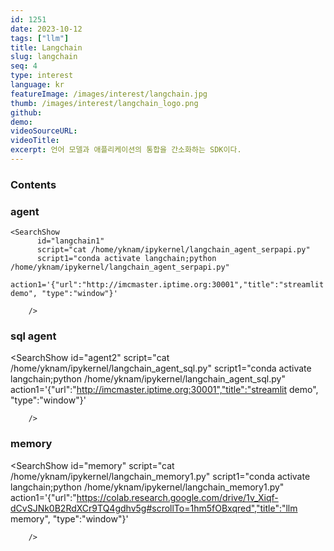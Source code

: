 ```yaml
---
id: 1251
date: 2023-10-12
tags: ["llm"]
title: Langchain
slug: langchain
seq: 4
type: interest
language: kr
featureImage: /images/interest/langchain.jpg
thumb: /images/interest/langchain_logo.png
github:
demo:
videoSourceURL:
videoTitle:
excerpt: 언어 모델과 애플리케이션의 통합을 간소화하는 SDK이다.
---
```


### Contents

### agent

    <SearchShow
          id="langchain1"
          script="cat /home/yknam/ipykernel/langchain_agent_serpapi.py"
          script1="conda activate langchain;python /home/yknam/ipykernel/langchain_agent_serpapi.py"
          action1='{"url":"http://imcmaster.iptime.org:30001","title":"streamlit demo", "type":"window"}'

        />

### sql agent

<SearchShow
          id="agent2"
          script="cat /home/yknam/ipykernel/langchain_agent_sql.py"
          script1="conda activate langchain;python /home/yknam/ipykernel/langchain_agent_sql.py"
          action1='{"url":"http://imcmaster.iptime.org:30001","title":"streamlit demo", "type":"window"}'

        />

### memory

<SearchShow
          id="memory"
          script="cat /home/yknam/ipykernel/langchain_memory1.py"
          script1="conda activate langchain;python /home/yknam/ipykernel/langchain_memory1.py"
          action1='{"url":"https://colab.research.google.com/drive/1v_Xiqf-dCvSJNk0B2RdXCr9TQ4gdhv5g#scrollTo=1hm5fOBxqred","title":"llm memory", "type":"window"}'

        />

